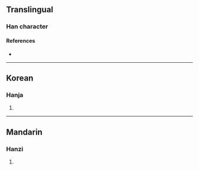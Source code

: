 {{character info/new}}
==Translingual==

===Han character===
{{Han char|rn=96|rad=玉|as=15|sn=19|four=|canj=MGHLC|ids=⿰𤣩質}}

====References====
* {{Han ref|kx=0744.300|dkj=21322|dj=1153.130|hdz=21145.070|uh=74C6|ud=29894}}

----

==Korean==

===Hanja===
{{ko-hanja|hangeul=질|eumhun=|rv=jil|mr=chil|y=cil}}

# {{rfdef|ko|sort=玉15}}

----

==Mandarin==

===Hanzi===
{{cmn-hanzi|pin=[[zhí]] ([[zhi2]])|wg=chih<sup>2</sup>}}

# {{rfdef|cmn|sort=玉15}}